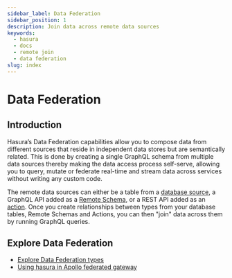 ```yaml
---
sidebar_label: Data Federation
sidebar_position: 1
description: Join data across remote data sources
keywords:
  - hasura
  - docs
  - remote join
  - data federation
slug: index
---
```


# Data Federation

## Introduction

Hasura’s Data Federation capabilities allow you to compose data from different sources that reside in independent data
stores but are semantically related. This is done by creating a single GraphQL schema from multiple data sources thereby
making the data access process self-serve, allowing you to query, mutate or federate real-time and stream data across
services without writing any custom code.

The remote data sources can either be a table from a [database source](/databases/index.mdx), a GraphQL API added as a
[Remote Schema](/remote-schemas/index.mdx), or a REST API added as an [action](/actions/index.mdx). Once you create
relationships between types from your database tables, Remote Schemas and Actions, you can then "join" data across them
by running GraphQL queries.

## Explore Data Federation

- [Explore Data Federation types](/data-federation/data-federation-types.mdx)
- [Using hasura in Apollo federated gateway](/data-federation/apollo-federation.mdx)
